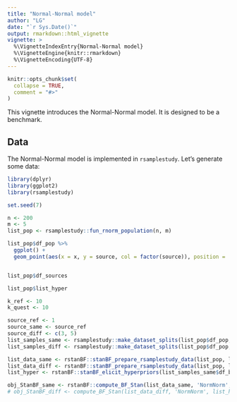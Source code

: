 ```yaml
---
title: "Normal-Normal model"
author: "LG"
date: "`r Sys.Date()`"
output: rmarkdown::html_vignette
vignette: >
  %\VignetteIndexEntry{Normal-Normal model}
  %\VignetteEngine{knitr::rmarkdown}
  %\VignetteEncoding{UTF-8}
---
```


```r
knitr::opts_chunk$set(
  collapse = TRUE,
  comment = "#>"
)
```

This vignette introduces the Normal-Normal model. It is designed to be a benchmark.

## Data

The Normal-Normal model is implemented in `rsamplestudy`. Let's generate some data:

```r
library(dplyr)
library(ggplot2)
library(rsamplestudy)

set.seed(7)

n <- 200
m <- 5
list_pop <- rsamplestudy::fun_rnorm_population(n, m)

list_pop$df_pop %>% 
  ggplot() + 
  geom_point(aes(x = x, y = source, col = factor(source)), position = 'jitter')


list_pop$df_sources

list_pop$list_hyper
```

```r
k_ref <- 10
k_quest <- 10

source_ref <- 1
source_same <- source_ref
source_diff <- c(3, 5)
list_samples_same <- rsamplestudy::make_dataset_splits(list_pop$df_pop, k_ref, k_quest, source_ref = source_ref, source_quest = source_same)
list_samples_diff <- rsamplestudy::make_dataset_splits(list_pop$df_pop, k_ref, k_quest, source_ref = source_ref, source_quest = source_diff)

```

```r
list_data_same <- rstanBF::stanBF_prepare_rsamplestudy_data(list_pop, list_samples_same)
list_data_diff <- rstanBF::stanBF_prepare_rsamplestudy_data(list_pop, list_samples_diff)
list_hyper <- rstanBF::stanBF_elicit_hyperpriors(list_samples_same$df_background, 'NormNorm', 'vague')
```

```r
obj_StanBF_same <- rstanBF::compute_BF_Stan(list_data_same, 'NormNorm', list_hyper)
# obj_StanBF_diff <- compute_BF_Stan(list_data_diff, 'NormNorm', list_hyper)
```



